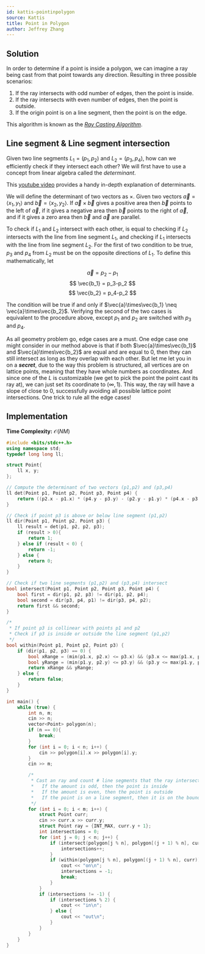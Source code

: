 ```yaml
---
id: kattis-pointinpolygon
source: Kattis
title: Point in Polygon
author: Jeffrey Zhang
---
```


## Solution 
In order to determine if a point is inside a polygon, we can imagine a ray being cast from that point towards any direction. Resulting in three possible scenarios: 

1. If the ray intersects with odd number of edges, then the point is inside.
2. If the ray intersects with even number of edges, then the point is outside.
3. If the origin point is on a line segment, then the point is on the edge.

This algorithm is known as the [*Ray Casting Algorithm*](https://en.wikipedia.org/wiki/Point_in_polygon#Ray_casting_algorithm).

## Line segment & Line segment intersection

Given two line segments $L_1 = (p_1,p_2)$ and $L_2 = (p_3,p_4)$, how can we efficiently check if they intersect each other? We will first have to use a concept from linear algebra called the *determinant*.

<Info title="Complementary resource">

This [youtube video](https://www.youtube.com/watch?v=Ip3X9LOh2dk) provides a handy in-depth explanation of determinants.

</Info>

We will define the determinant of two vectors as $\times$. Given two vectors $\vec{a}=\langle x_1,y_1 \rangle$ and $\vec{b}=\langle x_2,y_2 \rangle$. If $\vec{a}\times\vec{b}$ gives a positive area then $\vec{b}$ points to the left of $\vec{a}$, if it gives a negative area then $\vec{b}$ points to the right of $\vec{a}$, and if it gives a zero area then $\vec{b}$ and $\vec{a}$ are parallel.

To check if $L_1$ and $L_2$ intersect with each other, is equal to checking if $L_2$ intersects with the line from line segment $L_1$, and checking if $L_1$ intersects with the line from line segment $L_2$. For the first of two condition to be true, $p_3$ and $p_4$ from $L_2$ must be on the opposite directions of $L_1$. To define this mathematically, let
	
$$
\vec{a} = p_2-p_1
$$
$$
\vec{b_1} = p_3-p_2
$$
$$
\vec{b_2} = p_4-p_2
$$

The condition will be true if and only if $\vec{a}\times\vec{b_1} \neq \vec{a}\times\vec{b_2}$. Verifying the second of the two cases is equivalent to the procedure above, except $p_1$ and $p_2$ are switched with $p_3$ and $p_4$.

As all geometry problem go, edge cases are a must. One edge case one might consider in our method above is that if both $\vec{a}\times\vec{b_1}$ and $\vec{a}\times\vec{b_2}$ are equal and are equal to 0, then they can still intersect as long as they overlap with each other. But let me let you in on a ***secret***, due to the way this problem is structured, all vertices are on lattice points, meaning that they have whole numbers as coordinates. And since one of the $L$ is customizable (we get to pick the point the point cast its ray at), we can just set its coordinate to $(\infty,1)$. This way, the ray will have a slope of close to $0$, successfully avoiding all possible lattice point intersections. One trick to rule all the edge cases! 

## Implementation
**Time Complexity:** $\mathcal O(NM)$

<LanguageSection>
<CPPSection>

```cpp
#include <bits/stdc++.h>
using namespace std;
typedef long long ll;

struct Point{
	ll x, y;
};

// Compute the determinant of two vectors (p1,p2) and (p3,p4)
ll det(Point p1, Point p2, Point p3, Point p4) {
	return ((p2.x - p1.x) * (p4.y - p3.y) - (p2.y - p1.y) * (p4.x - p3.x));
}

// Check if point p3 is above or below line segment (p1,p2)
ll dir(Point p1, Point p2, Point p3) {
	ll result = det(p1, p2, p2, p3);
	if (result > 0){
		return 1;
	} else if (result < 0) {
		return -1;
	} else {
		return 0;
	}
}

// Check if two line segments (p1,p2) and (p3,p4) intersect
bool intersect(Point p1, Point p2, Point p3, Point p4) {
	bool first = dir(p1, p2, p3) != dir(p1, p2, p4);
	bool second = dir(p3, p4, p1) != dir(p3, p4, p2);
	return first && second;
}

/*
 * If point p3 is collinear with points p1 and p2
 * Check if p3 is inside or outside the line segment (p1,p2)
 */
bool within(Point p1, Point p2, Point p3) {
	if (dir(p1, p2, p3) == 0) {
		bool xRange = (min(p1.x, p2.x) <= p3.x) && (p3.x <= max(p1.x, p2.x));
		bool yRange = (min(p1.y, p2.y) <= p3.y) && (p3.y <= max(p1.y, p2.y));
		return xRange && yRange;
	} else {
		return false;
	}
}

int main() {
	while (true) {
		int n, m;
		cin >> n;
		vector<Point> polygon(n);
		if (n == 0){
			break;
		}
		for (int i = 0; i < n; i++) {
			cin >> polygon[i].x >> polygon[i].y;
		}
		cin >> m;

		/*
		 * Cast an ray and count # line segments that the ray intersected with:
		 *   If the amount is odd, then the point is inside
		 *   If the amount is even, then the point is outside
		 *   If the point is on a line segment, then it is on the boundary
		 */
		for (int i = 0; i < m; i++) {
			struct Point curr;
			cin >> curr.x >> curr.y;
			struct Point ray = {INT_MAX, curr.y + 1};
			int intersections = 0;
			for (int j = 0; j < n; j++) {
				if (intersect(polygon[j % n], polygon[(j + 1) % n], curr, ray)) {
					intersections++;
				}
				if (within(polygon[j % n], polygon[(j + 1) % n], curr)) {
					cout << "on\n";
					intersections = -1;
					break;
				}
			}
			if (intersections != -1) {
				if (intersections % 2) {
					cout << "in\n";
				} else {
					cout << "out\n";
				}
			}
		}
	}
}
```
</CPPSection>
</LanguageSection>
